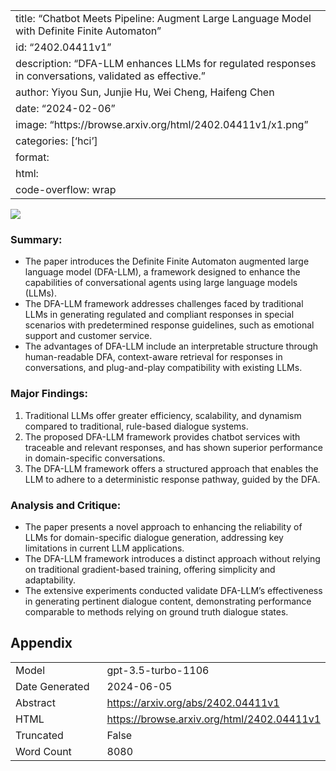 
---
title: "Chatbot Meets Pipeline: Augment Large Language Model with Definite Finite Automaton"
id: "2402.04411v1"
description: "DFA-LLM enhances LLMs for regulated responses in conversations, validated as effective."
author: Yiyou Sun, Junjie Hu, Wei Cheng, Haifeng Chen
date: "2024-02-06"
image: "https://browse.arxiv.org/html/2402.04411v1/x1.png"
categories: ['hci']
format:
  html:
    code-overflow: wrap
---

![](https://browse.arxiv.org/html/2402.04411v1/x1.png)

### **Summary:**
- The paper introduces the Definite Finite Automaton augmented large language model (DFA-LLM), a framework designed to enhance the capabilities of conversational agents using large language models (LLMs).
- The DFA-LLM framework addresses challenges faced by traditional LLMs in generating regulated and compliant responses in special scenarios with predetermined response guidelines, such as emotional support and customer service.
- The advantages of DFA-LLM include an interpretable structure through human-readable DFA, context-aware retrieval for responses in conversations, and plug-and-play compatibility with existing LLMs.

### **Major Findings:**
1. Traditional LLMs offer greater efficiency, scalability, and dynamism compared to traditional, rule-based dialogue systems.
2. The proposed DFA-LLM framework provides chatbot services with traceable and relevant responses, and has shown superior performance in domain-specific conversations.
3. The DFA-LLM framework offers a structured approach that enables the LLM to adhere to a deterministic response pathway, guided by the DFA.

### **Analysis and Critique:**
- The paper presents a novel approach to enhancing the reliability of LLMs for domain-specific dialogue generation, addressing key limitations in current LLM applications.
- The DFA-LLM framework introduces a distinct approach without relying on traditional gradient-based training, offering simplicity and adaptability.
- The extensive experiments conducted validate DFA-LLM’s effectiveness in generating pertinent dialogue content, demonstrating performance comparable to methods relying on ground truth dialogue states.

## Appendix

|          |          |
|----------|----------|
| Model     | gpt-3.5-turbo-1106       |
| Date Generated     | 2024-06-05       |
| Abstract | [https://arxiv.org/abs/2402.04411v1](https://arxiv.org/abs/2402.04411v1)        |
| HTML     | [https://browse.arxiv.org/html/2402.04411v1](https://browse.arxiv.org/html/2402.04411v1)       |
| Truncated       | False       |
| Word Count       | 8080       |